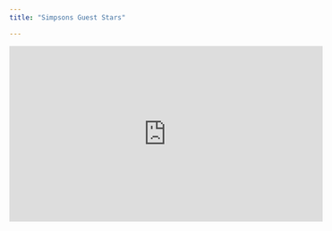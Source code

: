 ```yaml
---
title: "Simpsons Guest Stars"

---
```


<iframe width="560" height="315" src="https://www.youtube.com/embed/EYuuAGDeGrQ" title="YouTube video player" frameborder="0" allow="accelerometer; autoplay; clipboard-write; encrypted-media; gyroscope; picture-in-picture" allowfullscreen></iframe>
